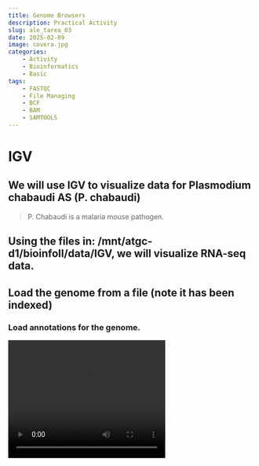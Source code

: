 ```yaml
---
title: Genome Browsers
description: Practical Activity
slug: ale_tarea_03
date: 2025-02-09 
image: covera.jpg
categories:
    - Activity
    - Bioinformatics
    - Basic
tags:
    - FASTQC
    - File Managing
    - BCF
    - BAM
    - SAMTOOLS
---
```


<meta http-equiv="Content-Security-Policy" content="{{ .Site.Params.contentSecurityPolicy }}">


# IGV

## We will use IGV to visualize data for Plasmodium chabaudi AS (P. chabaudi)

> P. Chabaudi is a malaria mouse pathogen.

## Using the files in: /mnt/atgc-d1/bioinfoII/data/IGV, we will visualize RNA-seq data.

## Load the genome from a file (note it has been indexed)

### Load annotations for the genome.

<video width="320" height="240" controls>

<source src="https://data.cyverse.org/dav-anon/iplant/home/3lconejo/video1.mp4" type="video/mp4">

Your browser does not support the video tag. </video>

### Which one is the annotation file?

**Suazo**: The annotation files are the ones with the extension .gff3 which stands for General Feature Format version 3.

### What is this format describing?

**Suazo**: The ggf3 format is a tab-delimited file that describes the features of a genome, such as DNA, RNA and protein sequences. It is a standard format for genome annotation.

## What is the browser displaying?

**Suazo**: The browser is displaying information about the annotations of genes, transcriptions and exons.

## What happens if you zoom in or out?

**Suazo**: When you zoom in, the browser displays more detailed information about the annotations such as nucleotides. When you zoom out, the browser displays less detailed information.

## Load an alignment file for an RNA-seq experiment MT1 and MT2

## Is the data in the correct format?

**Suazo**: No, the format provided is in FASTQ format, which is not compatible with IGV. We need to convert it to BAM format.

## What kind of data do you need?

> This is RNA-seq data so we need special aligners to take into account isoforms.

**Suazo**: We need to align the data to the genome.

## We will use HISAT2 to map the RNA-Seq reads from our samples to the reference genome.

## HISAT2 is a fast and sensitive splice-aware aligner.

## We need to index the genome

```bash
hisat2-build PccAS_v3_genome.fa PccAS_v3_hisat2.idx
```

## Now we can align

```bash
hisat2 --max-intronlen 10000 -x PccAS_v3_hisat2.idx -1 MT1_1.fastq -2 MT1_2.fastq -S MT1.sam
```

## We need to convert the sam to bam and sort the file... We also need an index so IGV can access the data quickly.

```bash
# We align the Pair Ended reads

hisat2 --max-intronlen 10000 -x PccAS_v3_hisat2.idx -1 MT1_1.fastq -2 MT1_2.fastq -S MT1.sam


hisat2 --max-intronlen 10000 -x PccAS_v3_hisat2.idx -1 MT2_1.fastq -2 MT2_2.fastq -S MT2.sam


# We convert the SAM files to BAM files

samtools view MT1.sam -O BAM -o MT1.bam
 
samtools view MT1.sam -O BAM -o MT2.bam

# We sort the BAM files

samtools sort MT1.bam -o MT1.sorted.bam

samtools sort MT2.bam -o MT2.sorted.bam

# We index the BAM files

samtools index MT1.sorted.bam

samtools index MT2.sorted.bam

```

**Ferro**: \## We should do the same for sample MT2

## Now we can load the BAM files to IGV... Remember you need the index

### What do you see?, explore the genome.

![](images/clipboard-320555205.png)

### Visualize loci: PCHAS_0505200 and PCHAS_1409500

```bash
[sgamino@compute-00-11 IGV]$ grep "PCHAS_0505200" PccAS_v3.gff3
PccAS_05_v3	DEFAULT	gene	202496	203599	.	-	.	ID=PCHAS_0505200
PccAS_05_v3	DEFAULT	mRNA	202496	203599	.	-	.	ID=PCHAS_0505200.1;Parent=PCHAS_0505200
PccAS_05_v3	DEFAULT	CDS	202496	202583	.	-	1	ID=PCHAS_0505200.1:exon:2216;Parent=PCHAS_0505200.1
PccAS_05_v3	DEFAULT	CDS	202719	202869	.	-	2	ID=PCHAS_0505200.1:exon:2217;Parent=PCHAS_0505200.1
PccAS_05_v3	DEFAULT	CDS	202994	203081	.	-	0	ID=PCHAS_0505200.1:exon:2218;Parent=PCHAS_0505200.1
PccAS_05_v3	DEFAULT	CDS	203199	203269	.	-	2	ID=PCHAS_0505200.1:exon:2219;Parent=PCHAS_0505200.1
PccAS_05_v3	DEFAULT	CDS	203452	203599	.	-	0	ID=PCHAS_0505200.1:exon:2220;Parent=PCHAS_0505200.1

```

This way, we could know the position of these loci.

### What do you see?

### Can you export the figure?

Yes, IGV has a tool that you can export the figure

![](igv_snapshot_PCHAS_0505200.png)

![](igv_snapshot_PCHAS_1409500.png) \# IGV Mouse

## Using IGV try to visualize the data for mouse ChIP-seq you generated. Is a liver data set, can you point to an interesting loci?

## Use UCSC Genome Browser

### How can you upload the data?

•Bam

•Bigwig

### What is BigWig?

### Create a BigWig using deepTools

```bash
bamCoverage -b reads.bam -o coverage.bw
```

> You might need to try <https://de.cyverse.org/> or any server could work.

## Can you contextualize your results to other available data sets?
<div id="adobe-dc-view"></div>

<script src="https://acrobatservices.adobe.com/view-sdk/viewer.js"></script>
```

```{=html}
<script type="text/javascript">
  document.addEventListener("adobe_dc_view_sdk.ready", function() {
    var adobeDCView = new AdobeDC.View({
      clientId: "c57675621c8d42c1943b44c8a1f0b0ff", // Reemplaza con tu clientId de Adobe
      divId: "adobe-dc-view"
    });
    adobeDCView.previewFile(
      {
        content: {
          location: {
            url: "https://data.cyverse.org/dav-anon/iplant/home/3lconejo/USCS.pdf", // Ruta al PDF subido
          },
        },
        metaData: { fileName: "example.pdf" },
      },
      { embedMode: "IN_LINE" }
    );
  });
</script>
```

